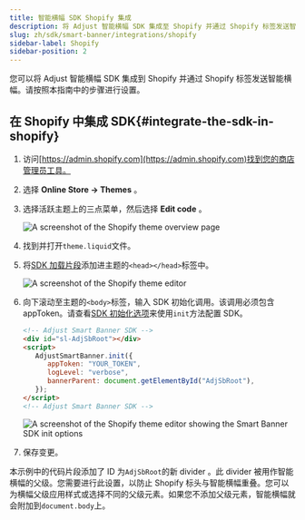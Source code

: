 ```yaml
---
title: 智能横幅 SDK Shopify 集成
description: 将 Adjust 智能横幅 SDK 集成至 Shopify 并通过 Shopify 标签发送智能横幅。
slug: zh/sdk/smart-banner/integrations/shopify
sidebar-label: Shopify
sidebar-position: 2
---
```


您可以将 Adjust 智能横幅 SDK 集成到 Shopify 并通过 Shopify 标签发送智能横幅。请按照本指南中的步骤进行设置。

## 在 Shopify 中集成 SDK{#integrate-the-sdk-in-shopify}

1. 访问[https://admin.shopify.com](https://admin.shopify.com)找到您的商店管理员工具。

2. 选择 **Online Store → Themes** 。

3. 选择活跃主题上的三点菜单，然后选择 **Edit code** 。

   ![A screenshot of the Shopify theme overview page](@images/smart-banner-sdk/shopify/1-overview.png)

4. 找到并打开`theme.liquid`文件。

5. 将[SDK 加载片段](/zh/sdk/smart-banner#using-a-cdn)添加进主题的`<head></head>`标签中。

   ![A screenshot of the Shopify theme editor](@images/smart-banner-sdk/shopify/2-loading-snippet.png)

6. 向下滚动至主题的`<body>`标签，输入 SDK 初始化调用。该调用必须包含 appToken。请查看[SDK 初始化选项](/zh/sdk/smart-banner/init-options)来使用`init`方法配置 SDK。

   ```html
   <!-- Adjust Smart Banner SDK -->
   <div id="sl-AdjSbRoot"></div>
   <script>
      AdjustSmartBanner.init({
         appToken: "YOUR_TOKEN",
         logLevel: "verbose",
         bannerParent: document.getElementById("AdjSbRoot"),
      });
   </script>
   <!-- Adjust Smart Banner SDK -->
   ```

   ![A screenshot of the Shopify theme editor showing the Smart Banner SDK init options](@images/smart-banner-sdk/shopify/3-init-options.png)

7. 保存变更。

<Callout type="note">

本示例中的代码片段添加了 ID 为`AdjSbRoot`的新 divider 。此 divider 被用作智能横幅的父级。您需要进行此设置，以防止 Shopify 标头与智能横幅重叠。您可以为横幅父级应用样式或选择不同的父级元素。如果您不添加父级元素，智能横幅就会附加到`document.body`上。

</Callout>

